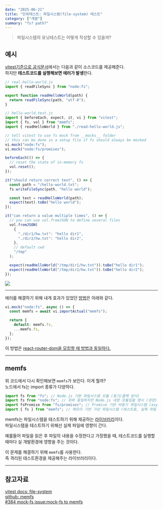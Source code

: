 ```yaml
---
date: "2025-06-21"
title: "단위테스트: 파일시스템(file-system) 테스트"
category: ["개발"]
summary: "fs? path?"
---
```


> 파일시스템의 유닛테스트는 어떻게 작성할 수 있을까?

## 예시

[vitest기준으로 공식문서](https://vitest.dev/guide/mocking.html#file-system)에서는 다음과 같이 소스코드를 제공해준다.  
하지만 **테스트코드를 실행해보면 에러가 발생**한다.

```js
// real-hello-world.js
import { readFileSync } from "node:fs";

export function readHelloWorld(path) {
  return readFileSync(path, "utf-8");
}
```

```js
// hello-world.test.js
import { beforeEach, expect, it, vi } from "vitest";
import { fs, vol } from "memfs";
import { readHelloWorld } from "./read-hello-world.js";

// tell vitest to use fs mock from __mocks__ folder
// this can be done in a setup file if fs should always be mocked
vi.mock("node:fs");
vi.mock("node:fs/promises");

beforeEach(() => {
  // reset the state of in-memory fs
  vol.reset();
});

it("should return correct text", () => {
  const path = "/hello-world.txt";
  fs.writeFileSync(path, "hello world");

  const text = readHelloWorld(path);
  expect(text).toBe("hello world");
});

it("can return a value multiple times", () => {
  // you can use vol.fromJSON to define several files
  vol.fromJSON(
    {
      "./dir1/hw.txt": "hello dir1",
      "./dir2/hw.txt": "hello dir2",
    },
    // default cwd
    "/tmp"
  );

  expect(readHelloWorld("/tmp/dir1/hw.txt")).toBe("hello dir1");
  expect(readHelloWorld("/tmp/dir2/hw.txt")).toBe("hello dir2");
});
```

![](./fs-error.png)

---

에러를 해결하기 위해 내게 효과가 있었던 [방법](https://github.com/tschaub/mock-fs/issues/384#issuecomment-2173802850)은 아래와 같다.

```js
vi.mock("node:fs", async () => {
  const memfs = await vi.importActual("memfs");

  return {
    default: memfs.fs,
    ...memfs.fs,
  };
});
```

이 방법은 [react-router-dom을 모킹할 때 방법과 동일하다.](https://www.geuni.me/blog/2025/06/04/unit-test#%EC%9D%98%EC%A1%B4%EC%84%B1-%EB%AA%A8%ED%82%B9)

---

## memfs

위 코드에서 다시 확인해보면 `memfs`가 보인다. 이게 뭘까?  
노드에서 fs는 import 종류가 다양하다.

```js
import fs from "fs"; // Node.js 기본 파일시스템 모듈 (동기/콜백 방식)
import fs from "node:fs"; // 위와 동일하지만 Node.js 내장 모듈임을 명시 (권장)
import fsPromise from "fs/promises"; // Promise 기반 비동기 파일시스템 (async/await 사용)
import { fs } from "memfs"; // 메모리 기반 가상 파일시스템 (테스트용, 실제 파일 생성 안함)
```

memfs는 파일시스템을 테스트하기 위해 제공하는 [라이브러리](https://github.com/streamich/memfs)이다.  
파일시스템을 테스트하기 위해선 실제 파일에 영향이 간다.

예를들어 파일을 읽은 후 파일의 내용을 수정한다고 가정했을 때, 테스트코드를 실행할 때마다 실 개발환경에 영향을 주는 것이다.

이 문제를 해결하기 위해 `memfs`를 사용한다.  
즉 격리된 테스트환경을 제공해주는 라이브러리이다.

---

## 참고자료

[vitest docs: file-system](https://vitest.dev/guide/mocking.html#file-system)  
[github: memfs](https://github.com/streamich/memfs)  
[#384 mock-fs issue:mock-fs to memfs](https://github.com/tschaub/mock-fs/issues/384#issuecomment-2173802850)
